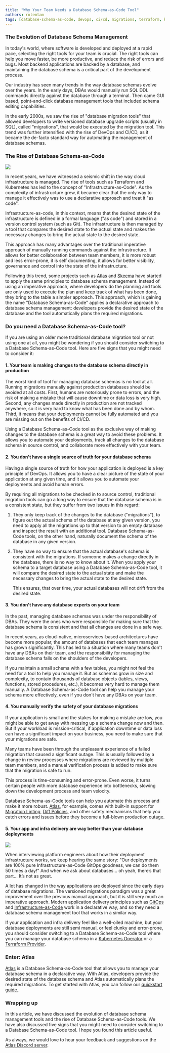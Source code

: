 ```yaml
---
title: "Why Your Team Needs a Database Schema-as-Code Tool"
authors: rotemtam
tags: [database-schema-as-code, devops, ci/cd, migrations, terraform, kubernetes, gitops]
---
```


### The Evolution of Database Schema Management

In today's world, where software is developed and deployed at a rapid pace, selecting the right tools for your team
is crucial. The right tools can help you move faster, be more productive, and reduce the risk of errors and bugs.
Most backend applications are backed by a database, and maintaining the database schema is a critical part of the
development process.

Our industry has seen many trends in the way database schemas evolve over the years. In the early days, DBAs would
manually run SQL DDL commands directly against the database through a terminal.  Then came GUI based, point-and-click
database management tools that included schema editing capabilities.

In the early 2000s, we saw the rise of "database migration tools" that  allowed developers to write versioned
database upgrade scripts (usually in SQL), called "migrations", that would be executed by the migration tool.
This trend was further intensified with the rise of DevOps and CI/CD, as it became the de-facto standard way for
automating the management of database schemas.

### The Rise of Database Schema-as-Code

![](https://atlasgo.io/uploads/blog/why-db-schema-as-code/declarative-vs-imperative.png)

In recent years, we have witnessed a seismic shift in the way cloud infrastructure is managed. The rise of
tools such as Terraform and Kubernetes has led to the concept of "Infrastructure-as-Code".  As the complexity of
infrastructure grew, it became clear that the only way to manage it effectively was to use a declarative approach
and treat it "as code".

Infrastructure-as-code, in this context, means that the desired state of the infrastructure is defined in a formal language ("as code")
and stored in a version control system (such as Git). The infrastructure is then managed by a tool that compares
the desired state to the actual state and makes the necessary changes to bring the actual state to the desired state.

This approach has many advantages over the traditional imperative approach of manually running commands against the
infrastructure. It allows for better collaboration between team members, it is more robust and less error-prone,
it is self documenting, it allows for better visibility, governance and control into the state of the infrastructure.

Following this trend, some projects such as [Atlas](https://atlasgo.io) and [Skeema](https://skeema.io) have started
to apply the same principles to database schema management. Instead of using an imperative approach, where developers
do the planning and tools are only used to execute the plan and keep track of what has been done, they bring to the
table a simpler approach. This approach, which is gaining the name "Database Schema-as-Code" applies a declarative
approach to database schema management: developers provide the desired state of the database and the tool automatically
plans the required migrations.

### Do you need a Database Schema-as-Code tool?

If you are using an older more traditional database migration tool or not using one at all, you might be wondering
if you should consider switching to a Database Schema-as-Code tool. Here are five signs that you might need
to consider it:


#### 1. Your team is making changes to the database schema directly in production

The worst kind of tool for managing database schemas is no tool at all. Running migrations manually against production
databases should be avoided at all costs. First, humans are notoriously prone to errors, and the risk of making a mistake
that will cause downtime or data loss is very high. Second, any changes made directly in production are not tracked
anywhere, so it is very hard to know what has been done and by whom. Third, it means that your deployments cannot be
fully automated and you are missing out on the benefits of CI/CD.

Using a Database Schema-as-Code tool as the exclusive way of making changes to the database schema is a great way to
avoid these problems. It allows you to automate your deployments, track all changes to the database schema in source
control, and collaborate more effectively with your team.

#### 2. You don't have a single source of truth for your database schema

Having a single source of truth for how your application is deployed is a key principle of DevOps. It allows you to
have a clear picture of the state of your application at any given time, and it allows you to automate your deployments
and avoid human errors.

By requiring all migrations to be checked in to source control, traditional migration tools can go a long way to
ensure that the database schema is in a consistent state, but they suffer from two issues in this regard:

1. They only keep track of the changes to the database ("migrations"), to figure out the actual schema of the database
   at any given version, you need to apply all the migrations up to that version to an empty database and inspect
   the result with an additional tool. Database Schema-as-Code tools, on the other hand, naturally document the
   schema of the database in any given version.
2. They have no way to ensure that the actual database's schema is consistent with the migrations. If someone makes
   a change directly in the database, there is no way to know about it. When you apply your schema to a target database
   using a Database Schema-as-Code tool, it will compare the desired state to the actual state and make the necessary
   changes to bring the actual state to the desired state.

   This ensures, that over time, your actual databases will not drift from the desired state.

#### 3. You don't have any database experts on your team

In the past, managing database schemas was under the responsibility of DBAs. They were the ones who were responsible
for making sure that the database schema is consistent and that all changes are done in a safe way.

In recent years, as cloud-native, microservices-based architectures have become more popular, the amount of databases
that each team manages has grown significantly. This has led to a situation where many teams don't have any DBAs
on their team, and the responsibility for managing the database schema falls on the shoulders of the developers.

If you maintain a small schema with a few tables, you might not feel the need for a tool to help you manage it.
But as schemas grow in size and complexity, to contain thousands of database objects (tables, views, functions,
stored procedures, etc.), it becomes very hard to manage them manually. A Database Schema-as-Code tool can help
you manage your schema more effectively, even if you don't have any DBAs on your team.

#### 4. You manually verify the safety of your database migrations

If your application is small and the stakes for making a mistake are low, you might be able to get
away with messing up a schema change now and then. But if your workload is mission-critical, if
application downtime or data loss can have a significant impact on your business, you need to make sure
that your migrations are safe.

Many teams have been through the unpleasant experience of a failed migration that caused a significant
outage. This is usually followed by a change in review processes where migrations are reviewed by
multiple team members, and a manual verification process is added to make sure that the migration
is safe to run.

This process is time-consuming and error-prone. Even worse, it turns certain people with more database
experience into bottlenecks, slowing down the development process and team velocity.

Database Schema-as-Code tools can help you automate this process and make it more robust. [Atlas](https://atlasgo.io),
for example, comes with built-in support for [Migration Linting](/versioned/lint), [Diff Policies](/declarative/apply#diff-policy),
and other safety mechanisms that help you catch errors and issues before they become a full-blown production outage.

#### 5. Your app and infra delivery are way better than your database deployments

![](https://atlasgo.io/uploads/blog/why-db-schema-as-code/app-deploys-vs-db.png)

When interviewing platform engineers about how their deployment infrastructure works, we keep hearing the same story:
"Our deployments are 100% pure Infrastructure-as-Code GitOps goodness, we can do them 50 times a day!" And when
we ask about databases… oh yeah, there’s that part... It’s not as great.

A lot has changed in the way applications are deployed since the early days of database migrations. The versioned migrations
paradigm was a great improvement over the previous manual approach, but it is still very much an imperative approach.
Modern application delivery principles such as [GitOps](https://opengitops.dev/) and
[Infrastructure-as-Code](https://developer.hashicorp.com/terraform/tutorials/aws-get-started/infrastructure-as-code)
work in a declarative way, and so they need a database schema management tool that works in a similar way.

If your application and infra delivery feel like a well-oiled machine, but your database deployments are still
semi manual, or feel clunky and error-prone, you should consider switching to a Database Schema-as-Code tool where
you can manage your database schema in a [Kubernetes Operator](https://thenewstack.io/gitops-for-databases-on-kubernetes/)
or a [Terraform Provider](https://atlasgo.io/blog/2023/07/19/bridging-the-gap-between-iac-and-schema-management).

### Enter: Atlas

[Atlas](https://atlasgo.io) is a Database Schema-as-Code tool that allows you to manage your database schema
in a declarative way. With Atlas, developers provide the desired state of the database schema and Atlas
automatically plans the required migrations.  To get started with Atlas, you can follow our [quickstart guide.](/getting-started).

### Wrapping up

In this article, we have discussed the evolution of database schema management tools and the rise of
Database Schema-as-Code tools. We have also discussed five signs that you might need to consider switching
to a Database Schema-as-Code tool. I hope you found this article useful.

As always, we would love to hear your feedback and suggestions on the [Atlas Discord server](https://discord.gg/zZ6sWVg6NT).

